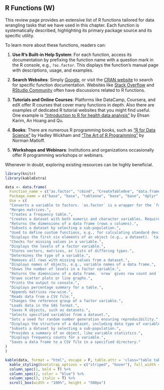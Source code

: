 ## R Functions (W) {.unnumbered}

This review page provides an extensive list of R functions tailored for data wrangling tasks that we have used in this chapter. Each function is systematically described, highlighting its primary package source and its specific utility.

To learn more about these functions, readers can:

1.  **Use R's Built-in Help System**: For each function, access its documentation by prefixing the function name with a question mark in the R console, e.g., `?as.factor`. This displays the function's manual page with descriptions, usage, and examples.

2.  **Search Websites**: Simply [Google](https://www.google.com/search?q=as.factor+in+R), or visit the [CRAN website](https://cran.r-project.org/) to search for specific function documentation. Websites like [Stack Overflow](https://stackoverflow.com/) and [RStudio Community](https://community.rstudio.com/) often have discussions related to R functions.

3.  **Tutorials and Online Courses**: Platforms like DataCamp, Coursera, and edX offer R courses that cover many functions in depth. Also there are examples of dedicated R tutorial websites that you might find useful. One example is ["Introduction to R for health data analysis"](https://ehsanx.github.io/intro2R/) by Ehsan Karim, An Hoang and Qu.

4.  **Books**: There are numerous R programming books, such as ["R for Data Science"](https://r4ds.had.co.nz/) by Hadley Wickham and ["The Art of R Programming"](https://nostarch.com/artofr.htm) by Norman Matloff.

5.  **Workshops and Webinars**: Institutions and organizations occasionally offer R programming workshops or webinars.

Whenever in doubt, exploring existing resources can be highly beneficial.

```r
library(knitr)
library(kableExtra)

data <- data.frame(
  Function_name = c("as.factor", "cbind", "CreateTableOne", "data.frame", "dim", "filter", "function", "head", "is.na", "levels", "list", "mode", "na.omit", "names", "nlevels", "nrow", "plot", "print", "prop.table", "rbind", "read.csv", "relevel", "sasxport.get", "save", "select", "set.seed", "str", "subset", "summary", "table", "write.csv"),
  Package_name = c("base", "base", "tableone", "base", "base", "dplyr", "base", "base", "base", "base", "base", "base", "base/stats", "base", "base", "base", "base/graphics", "base", "base", "base", "base/utils", "base/stats", "Hmisc", "base", "dplyr", "base", "base/utils", "base, dplyr", "base", "base", "base/utils"),
  Use = c(
  "Converts a variable to factors. `as.factor` is a wrapper for the `factor` function.",
  "Merges matrices.",
  "Creates a frequency table.",
  "Creates a dataset with both numeric and character variables. Requires unique column names and equal length for all variables.",
  "Returns the dimensions of a data frame (rows x columns).",
  "Subsets a dataset by selecting a sub-population.",
  "Used to define custom functions, e.g., for calculating standard deviation.",
  "Displays the first six elements of an object (e.g., a dataset). `tail` displays the last six.",
  "Checks for missing values in a variable.",
  "Displays the levels of a factor variable.",
  "Stores vectors, matrices, or lists of differing types.",
  "Determines the type of a variable.",
  "Removes all rows with missing values from a dataset.",
  "Displays names of objects, e.g., variable names of a data frame.",
  "Shows the number of levels in a factor variable.",
  "Returns the dimensions of a data frame. `nrow` gives row count and `ncol` gives column count.",
  "Draws scatter plots or line graphs.",
  "Prints the output to console.",
  "Displays percentage summary for a table.",
  "Appends matrices row-wise.",
  "Reads data from a CSV file.",
  "Changes the reference group of a factor variable.",
  "Loads data in the SAS format.",
  "Saves R objects, such as datasets.",
  "Selects specified variables from a dataset.",
  "Sets a seed for random number generation ensuring reproducibility.",
  "Displays the structure of a dataset, including data type of variables.",
  "Subsets a dataset by selecting a sub-population.",
  "Provides a summary of an object, like variable statistics.",
  "Displays frequency counts for a variable.",
  "Saves a data frame to a CSV file in a specified directory."
)
)

kable(data, format = "html", escape = F, table.attr = 'class="table table-hover"') %>%
  kable_styling(bootstrap_options = c("striped", "hover"), full_width = F) %>%
  column_spec(1, bold = T) %>%
  column_spec(2, color = "blue") %>%
  column_spec(3, italic = T) %>%
  scroll_box(width = "100%", height = "500px")

```
